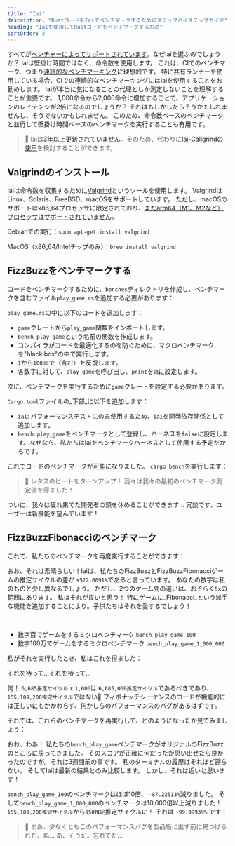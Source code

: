 ```yaml
---
title: "Iai"
description: "RustコードをIaiでベンチマークするためのステップバイステップガイド"
heading: "Iaiを使用してRustコードをベンチマークする方法"
sortOrder: 3
---
```



<Benchmarking />

<FizzBuzzRust />

<StepByStepRust />

<MicroVsMacro />

<BenchmarkingRust />

すべてが[ベンチャーによってサポートされています](/docs/ja/explanation/adapters/)。なぜIaiを選ぶのでしょうか？
Iaiは壁掛け時間ではなく、命令数を使用します。
これは、CIでのベンチマーク、つまり[連続的なベンチマーキング](/docs/ja/explanation/continuous-benchmarking/)に理想的です。
特に共有ランナーを使用している場合、CIでの連続的なベンチマーキングにはIaiを使用することをお勧めします。
Iaiが本当に気になることの代理としか測定しないことを理解することが重要です。
1,000命令から2,000命令に増加することで、アプリケーションのレイテンシが2倍になるのでしょうか？
それはもしかしたらそうかもしれませんし、そうでないかもしれません。
このため、命令数ベースのベンチマークと並行して壁掛け時間ベースのベンチマークを実行することも有用です。

> 🐰 Iaiは[3年以上更新されていません](https://github.com/bheisler/iai/commits/main/)。そのため、代わりに[Iai-Callgrindの使用](/docs/ja/explanation/adapters/#-rust-iai-callgrind)を検討することができます。

## Valgrindのインストール

Iaiは命令数を収集するために[Valgrind](https://valgrind.org/)というツールを使用します。
ValgrindはLinux、Solaris、FreeBSD、macOSをサポートしています。
ただし、macOSのサポートはx86_64プロセッサに限定されており、[まだarm64（M1、M2など）プロセッサはサポートされていません](https://github.com/LouisBrunner/valgrind-macos/issues/56)。

Debianでの実行：`sudo apt-get install valgrind`

MacOS（x86_64/Intelチップのみ）：`brew install valgrind`

<FizzBuzzRefactor />

## FizzBuzzをベンチマークする

コードをベンチマークするために、`benches`ディレクトリを作成し、ベンチマークを含むファイル`play_game.rs`を追加する必要があります：

<GameBenchesTree />

`play_game.rs`の中に以下のコードを追加します：

<FizzBuzzRefactorBenchesCode />

- `game`クレートから`play_game`関数をインポートします。
- `bench_play_game`という名前の関数を作成します。
- コンパイラがコードを最適化するのを防ぐために、マクロベンチマークを"black box"の中で実行します。
- `1`から`100`まで（含む）を反復します。
- 各数字に対して、`play_game`を呼び出し、`print`を`偽`に設定します。

次に、ベンチマークを実行するために`game`クレートを設定する必要があります。

`Cargo.toml`ファイルの_下部_に以下を追加します：

<GameCargoToml />

- `iai`: パフォーマンステストにのみ使用するため、`iai`を開発依存関係として追加します。
- `bench`: `play_game`をベンチマークとして登録し、ハーネスを`false`に設定します。なぜなら、私たちはIaiをベンチマークハーネスとして使用する予定だからです。

これでコードのベンチマークが可能になりました。 `cargo bench`を実行します：

<BenchPlayGameOutput />

>🐰 レタスのビートをターンアップ！ 我々は我々の最初のベンチマーク測定値を得ました！

ついに、我々は疲れ果てた開発者の頭を休めることができます...
冗談です、ユーザーは新機能を望んでいます！

<FizzBuzzFibonacciRust>
  <PlayGameRustCode />
</FizzBuzzFibonacciRust>

## FizzBuzzFibonacciのベンチマーク

これで、私たちのベンチマークを再度実行することができます：

<BenchPlayGameFibonacciOutput />

おお、それは素晴らしい！Iaiは、私たちのFizzBuzzとFizzBuzzFibonacciゲームの推定サイクルの差が `+522.6091%`であると言っています。
あなたの数字は私のものと少し異なるでしょう。
ただし、2つのゲーム間の違いは、おそらく`5x`の範囲にあります。
私はそれが良いと思う！ 特にゲームに_Fibonacci_という派手な機能を追加することにより。子供たちはそれを愛するでしょう！

<FizzBuzzFibonacciOpenRust>
  <FizzBuzzFibonacciOpenRustCode />
</FizzBuzzFibonacciOpenRust>

<TheEnd />

<br />

<OnFire />

<BenchPlayGameOnFireCode />

- 数字百でゲームをするミクロベンチマーク `bench_play_game_100`
- 数字100万でゲームをするミクロベンチマーク `bench_play_game_1_000_000`

私がそれを実行したとき、私はこれを得ました：

<BenchPlayGameOnFireOutputStart />

それを待って...それを待って...

<BenchPlayGameOnFireOutput />

何！ `6,685推定サイクル` x `1,000`は `6,685,000推定サイクル`であるべきであり、 `155,109,206推定サイクル`ではない🤯
フィボナッチシーケンスのコードが機能的には正しいにもかかわらず、何かしらのパフォーマンスのバグがあるはずです。

<FizzBuzzFibonacciFixRust />

それでは、これらのベンチマークを再実行して、どのようになったか見てみましょう：

<BenchPlayGameFixOutput />

おお、わあ！ 私たちの`bench_play_game`ベンチマークがオリジナルのFizzBuzzのところに戻ってきました。
そのスコアが正確に何だったか思い出せたら良かったのですが。それは3週間前の事です。
私のターミナルの履歴はそれほど遡らない。
そしてIaiは最新の結果とのみ比較します。
しかし、それは近いと思います！

`bench_play_game_100`のベンチマークはほぼ10倍、 `-87.22513%`減りました。
そして`bench_play_game_1_000_000`のベンチマークは10,000倍以上減りました！ `155,109,206推定サイクル`から`950推定`推定サイクルに！
それは `-99.99939%` です！

> 🐰 まあ、少なくともこのパフォーマンスバグを製品版に出す前に見つけられた、ね... あ、そうだ。忘れてた...

<CatchInCi />

<CatchInCiOutput />

<CatchInCiPlot />

<CatchInCiPlotRustBench title="Iaiを使用してRustベンチマークの方法" />

<BencherFooter />
